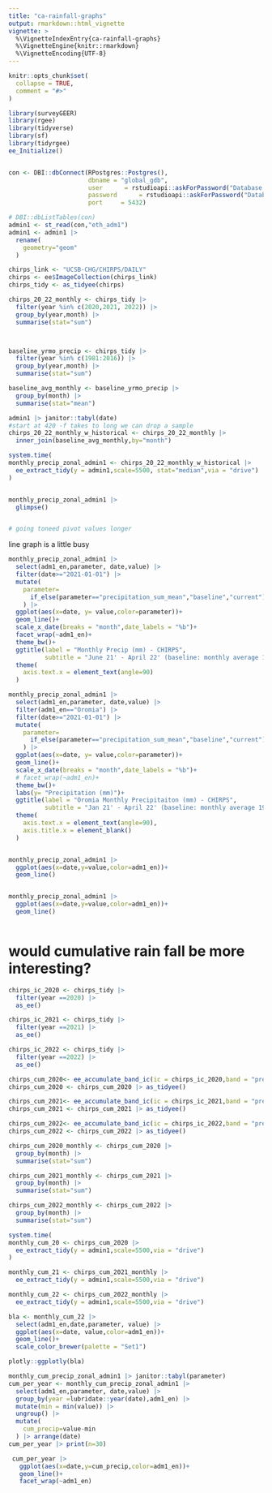 ```yaml
---
title: "ca-rainfall-graphs"
output: rmarkdown::html_vignette
vignette: >
  %\VignetteIndexEntry{ca-rainfall-graphs}
  %\VignetteEngine{knitr::rmarkdown}
  %\VignetteEncoding{UTF-8}
---
```


```r
knitr::opts_chunk$set(
  collapse = TRUE,
  comment = "#>"
)
```

```r
library(surveyGEER)
library(rgee)
library(tidyverse)
library(sf)
library(tidyrgee)
ee_Initialize()


con <- DBI::dbConnect(RPostgres::Postgres(),
                      dbname = "global_gdb",
                      user      = rstudioapi::askForPassword("Database user"),
                      password      = rstudioapi::askForPassword("Database password"),
                      port     = 5432)

# DBI::dbListTables(con)
admin1 <- st_read(con,"eth_adm1")
admin1 <- admin1 |> 
  rename(
    geometry="geom"
  )

```


```r

chirps_link <- "UCSB-CHG/CHIRPS/DAILY"
chirps <- ee$ImageCollection(chirps_link)
chirps_tidy <- as_tidyee(chirps)


```


```r
chirps_20_22_monthly <- chirps_tidy |> 
  filter(year %in% c(2020,2021, 2022)) |> 
  group_by(year,month) |> 
  summarise(stat="sum")



baseline_yrmo_precip <- chirps_tidy |> 
  filter(year %in% c(1981:2016)) |> 
  group_by(year,month) |> 
  summarise(stat="sum")

baseline_avg_monthly <- baseline_yrmo_precip |> 
  group_by(month) |> 
  summarise(stat="mean")
```


```r
admin1 |> janitor::tabyl(date)
#start at 420 -f takes to long we can drop a sample
chirps_20_22_monthly_w_historical <- chirps_20_22_monthly |> 
  inner_join(baseline_avg_monthly,by="month")

system.time(
monthly_precip_zonal_admin1 <- chirps_20_22_monthly_w_historical |> 
  ee_extract_tidy(y = admin1,scale=5500, stat="median",via = "drive")
)


monthly_precip_zonal_admin1 |> 
  glimpse()


# going toneed pivot values longer
```



line graph is a little busy
```r
monthly_precip_zonal_admin1 |> 
  select(adm1_en,parameter, date,value) |> 
  filter(date>="2021-01-01") |> 
  mutate(
    parameter= 
      if_else(parameter=="precipitation_sum_mean","baseline","current")
    ) |> 
  ggplot(aes(x=date, y= value,color=parameter))+
  geom_line()+
  scale_x_date(breaks = "month",date_labels = "%b")+
  facet_wrap(~adm1_en)+
  theme_bw()+
  ggtitle(label = "Monthly Precip (mm) - CHIRPS",
          subtitle = "June 21' - April 22' (baseline: monthly average 1981-2016)")+
  theme(
    axis.text.x = element_text(angle=90)
  )

monthly_precip_zonal_admin1 |> 
  select(adm1_en,parameter, date,value) |> 
  filter(adm1_en=="Oromia") |> 
  filter(date>="2021-01-01") |> 
  mutate(
    parameter= 
      if_else(parameter=="precipitation_sum_mean","baseline","current")
    ) |> 
  ggplot(aes(x=date, y= value,color=parameter))+
  geom_line()+
  scale_x_date(breaks = "month",date_labels = "%b")+
  # facet_wrap(~adm1_en)+
  theme_bw()+
  labs(y= "Precipitation (mm)")+
  ggtitle(label = "Oromia Monthly Precipitaiton (mm) - CHIRPS",
          subtitle = "Jan 21' - April 22' (baseline: monthly average 1981-2016)")+
  theme(
    axis.text.x = element_text(angle=90),
    axis.title.x = element_blank()
  )


monthly_precip_zonal_admin1 |> 
  ggplot(aes(x=date,y=value,color=adm1_en))+
  geom_line()


monthly_precip_zonal_admin1 |> 
  ggplot(aes(x=date,y=value,color=adm1_en))+
  geom_line()



```


# would cumulative rain fall be more interesting?
```r
chirps_ic_2020 <- chirps_tidy |> 
  filter(year ==2020) |> 
  as_ee()

chirps_ic_2021 <- chirps_tidy |> 
  filter(year ==2021) |> 
  as_ee()

chirps_ic_2022 <- chirps_tidy |> 
  filter(year ==2022) |> 
  as_ee()

chirps_cum_2020<- ee_accumulate_band_ic(ic = chirps_ic_2020,band = "precipitation")
chirps_cum_2020 <- chirps_cum_2020 |> as_tidyee()

chirps_cum_2021<- ee_accumulate_band_ic(ic = chirps_ic_2021,band = "precipitation")
chirps_cum_2021 <- chirps_cum_2021 |> as_tidyee()

chirps_cum_2022<- ee_accumulate_band_ic(ic = chirps_ic_2022,band = "precipitation")
chirps_cum_2022 <- chirps_cum_2022 |> as_tidyee()

chirps_cum_2020_monthly <- chirps_cum_2020 |>
  group_by(month) |> 
  summarise(stat="sum")

chirps_cum_2021_monthly <- chirps_cum_2021 |>
  group_by(month) |> 
  summarise(stat="sum")

chirps_cum_2022_monthly <- chirps_cum_2022 |>
  group_by(month) |> 
  summarise(stat="sum")

system.time(
monthly_cum_20 <- chirps_cum_2020 |> 
  ee_extract_tidy(y = admin1,scale=5500,via = "drive")
)

monthly_cum_21 <- chirps_cum_2021_monthly |> 
  ee_extract_tidy(y = admin1,scale=5500,via = "drive")

monthly_cum_22 <- chirps_cum_2022_monthly |> 
  ee_extract_tidy(y = admin1,scale=5500,via = "drive")


```

```r
bla <- monthly_cum_22 |> 
  select(adm1_en,date,parameter, value) |> 
  ggplot(aes(x=date, value,color=adm1_en))+
  geom_line()+
  scale_color_brewer(palette = "Set1")

plotly::ggplotly(bla)
```


```r
monthly_cum_precip_zonal_admin1 |> janitor::tabyl(parameter)
cum_per_year <- monthly_cum_precip_zonal_admin1 |> 
  select(adm1_en,parameter, date,value) |> 
  group_by(year =lubridate::year(date),adm1_en) |> 
  mutate(min = min(value)) |> 
  ungroup() |> 
  mutate(
    cum_precip=value-min
  ) |> arrange(date)
cum_per_year |> print(n=30)

 cum_per_year |>
   ggplot(aes(x=date,y=cum_precip,color=adm1_en))+
   geom_line()+
   facet_wrap(~adm1_en)

```
